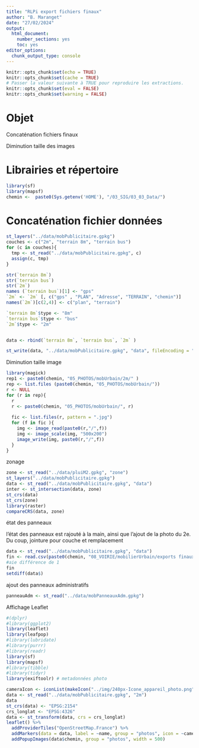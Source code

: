 ```yaml
---
title: "RLPi export fichiers finaux"
author: "B. Maranget"
date: "27/02/2024"
output: 
  html_document: 
    number_sections: yes
    toc: yes
editor_options: 
  chunk_output_type: console
---
```



```r
knitr::opts_chunk$set(echo = TRUE)
knitr::opts_chunk$set(cache = TRUE)
# Passer la valeur suivante à TRUE pour reproduire les extractions.
knitr::opts_chunk$set(eval = FALSE)
knitr::opts_chunk$set(warning = FALSE)
```


# Objet

Concaténation fichiers finaux

Diminution taille des images


# Librairies et répertoire

```r
library(sf)
library(mapsf)
chemin <-  paste0(Sys.getenv('HOME'), "/03_SIG/03_03_Data/")
```


# Concaténation fichier données



```r
st_layers("../data/mobPublicitaire.gpkg")
couches <- c("2m", "terrain 8m", "terrain bus")
for (c in couches){
  tmp <- st_read("../data/mobPublicitaire.gpkg", c)
  assign(c, tmp)
}

str(`terrain 8m`)
str(`terrain bus`)
str(`2m`)
names (`terrain bus`)[1] <- "gps"
`2m` <- `2m` [, c("gps" , "PLAN", "Adresse", "TERRAIN", "chemin")]
names(`2m`)[c(2,4)] <- c("plan", "terrain")

`terrain 8m`$type <- "8m"
`terrain bus`$type <- "bus"
`2m`$type <- "2m"


data <- rbind(`terrain 8m`, `terrain bus`, `2m` )

st_write(data, "../data/mobPublicitaire.gpkg", "data", fileEncoding = "UTF-8", delete_layer = T)
```



Diminution taille image

```r
library(magick)
rep1 <- paste0(chemin, "05_PHOTOS/mobUrbain/2m/" )
rep <- list.files (paste0(chemin, "05_PHOTOS/mobUrbain/"))
r <- NULL
for (r in rep){
  r
  r <- paste0(chemin, "05_PHOTOS/mobUrbain/", r)
  
  fic <- list.files(r, pattern = ".jpg")
  for (f in fic ){
    img <- image_read(paste0(r,"/",f))
    img <- image_scale(img, "500x200")
    image_write(img, paste0(r,"/",f))
  }
}

```


zonage

```r
zone <- st_read("../data/pluiM2.gpkg", "zone")
st_layers("../data/mobPublicitaire.gpkg")
data <- st_read("../data/mobPublicitaire.gpkg", "data")
inter <- st_intersection(data, zone)
st_crs(data)
st_crs(zone)
library(raster)
compareCRS(data, zone)
```



état des panneaux

l'état des panneaux est rajouté à la main, ainsi que l'ajout de la photo du 2e.
Du coup, jointure pour couche et remplacement

```r
data <- st_read("../data/mobPublicitaire.gpkg", "data")
fin <- read.csv(paste0(chemin, "08_VOIRIE/mobilierUrbain/exports finaux/data.csv"))
#aie différence de 1
fin
setdiff(data$)
```


ajout des panneaux administratifs




```r
panneauAdm <- st_read("../data/mobPanneauxAdm.gpkg")
```


Affichage Leaflet


```r
#(dplyr)
#library(ggplot2)
library(leaflet)
library(leafpop)
#library(lubridate)
#library(purrr)
#library(readr)
library(sf)
library(mapsf)
#library(tibble)
#library(tidyr)
library(exiftoolr) # metadonnées photo
```



```r
cameraIcon <- iconList(makeIcon("../img/240px-Icone_appareil_photo.png", iconWidth = 30))
data <- st_read("../data/mobPublicitaire.gpkg", "2m")
data
st_crs(data) <- "EPSG:2154"
crs_longlat <- "EPSG:4326"
data <- st_transform(data, crs = crs_longlat)
leaflet() %>%
  addProviderTiles("OpenStreetMap.France") %>%
  addMarkers(data = data, label = ~name, group = "photos", icon = ~cameraIcon) %>%
  addPopupImages(data$chemin, group = "photos", width = 500) 
```